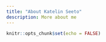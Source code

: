 ```yaml
---
title: "About Katelin Seeto"
description: More about me
---
```


```r
knitr::opts_chunk$set(echo = FALSE)
```

